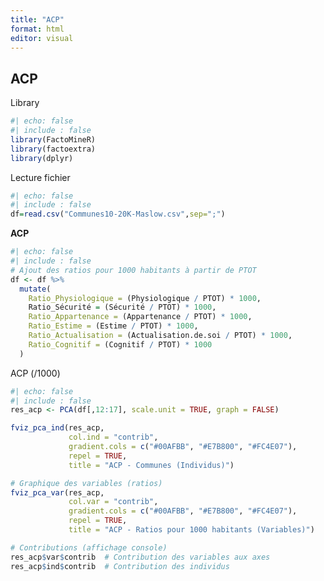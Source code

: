 ```yaml
---
title: "ACP"
format: html
editor: visual
---
```


## ACP

Library

```r
#| echo: false
#| include : false
library(FactoMineR)
library(factoextra)
library(dplyr)
```

Lecture fichier

```r
#| echo: false
#| include : false
df=read.csv("Communes10-20K-Maslow.csv",sep=";")
```

**ACP**

```r
#| echo: false
#| include : false
# Ajout des ratios pour 1000 habitants à partir de PTOT
df <- df %>%
  mutate(
    Ratio_Physiologique = (Physiologique / PTOT) * 1000,
    Ratio_Sécurité = (Sécurité / PTOT) * 1000,
    Ratio_Appartenance = (Appartenance / PTOT) * 1000,
    Ratio_Estime = (Estime / PTOT) * 1000,
    Ratio_Actualisation = (Actualisation.de.soi / PTOT) * 1000,
    Ratio_Cognitif = (Cognitif / PTOT) * 1000
  )

```

ACP (/1000)

```r
#| echo: false
#| include : false
res_acp <- PCA(df[,12:17], scale.unit = TRUE, graph = FALSE)
```

```r
fviz_pca_ind(res_acp,
             col.ind = "contrib", 
             gradient.cols = c("#00AFBB", "#E7B800", "#FC4E07"),
             repel = TRUE,
             title = "ACP - Communes (Individus)")

# Graphique des variables (ratios)
fviz_pca_var(res_acp, 
             col.var = "contrib", 
             gradient.cols = c("#00AFBB", "#E7B800", "#FC4E07"),
             repel = TRUE,
             title = "ACP - Ratios pour 1000 habitants (Variables)")

# Contributions (affichage console)
res_acp$var$contrib  # Contribution des variables aux axes
res_acp$ind$contrib  # Contribution des individus
```
